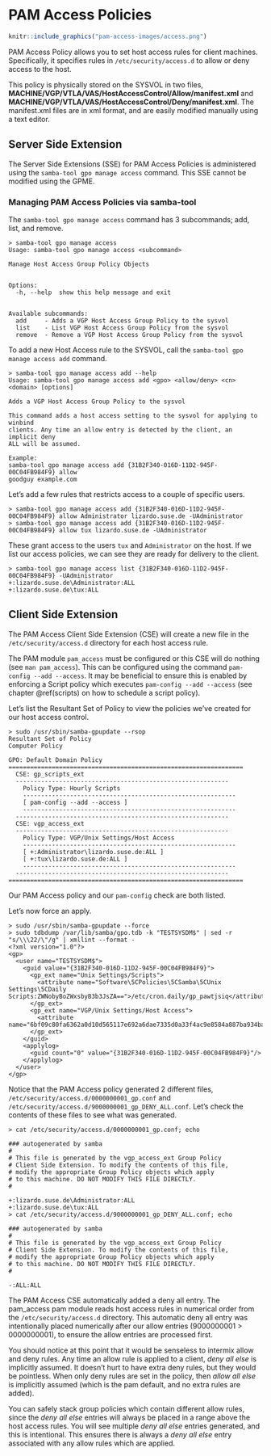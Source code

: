 # PAM Access Policies {#pamaccess}

```r
knitr::include_graphics("pam-access-images/access.png")
```

PAM Access Policy allows you to set host access rules for client machines. Specifically, it specifies rules in `/etc/security/access.d` to allow or deny access to the host.

This policy is physically stored on the SYSVOL in two files, **MACHINE/VGP/VTLA/VAS/HostAccessControl/Allow/manifest.xml** and **MACHINE/VGP/VTLA/VAS/HostAccessControl/Deny/manifest.xml**. The manifest.xml files are in xml format, and are easily modified manually using a text editor.

## Server Side Extension

The Server Side Extensions (SSE) for PAM Access Policies is administered using the `samba-tool gpo manage access` command. This SSE cannot be modified using the GPME.

### Managing PAM Access Policies via samba-tool

The `samba-tool gpo manage access` command has 3 subcommands; add, list, and remove.

```
> samba-tool gpo manage access
Usage: samba-tool gpo manage access <subcommand>

Manage Host Access Group Policy Objects


Options:
  -h, --help  show this help message and exit


Available subcommands:
  add     - Adds a VGP Host Access Group Policy to the sysvol
  list    - List VGP Host Access Group Policy from the sysvol
  remove  - Remove a VGP Host Access Group Policy from the sysvol
```

To add a new Host Access rule to the SYSVOL, call the `samba-tool gpo manage access add` command.

```
> samba-tool gpo manage access add --help
Usage: samba-tool gpo manage access add <gpo> <allow/deny> <cn> <domain> [options]

Adds a VGP Host Access Group Policy to the sysvol

This command adds a host access setting to the sysvol for applying to winbind
clients. Any time an allow entry is detected by the client, an implicit deny
ALL will be assumed.

Example:
samba-tool gpo manage access add {31B2F340-016D-11D2-945F-00C04FB984F9} allow
goodguy example.com
```

Let's add a few rules that restricts access to a couple of specific users.

```
> samba-tool gpo manage access add {31B2F340-016D-11D2-945F-00C04FB984F9} allow Administrator lizardo.suse.de -UAdministrator
> samba-tool gpo manage access add {31B2F340-016D-11D2-945F-00C04FB984F9} allow tux lizardo.suse.de -UAdministrator
```

These grant access to the users `tux` and `Administrator` on the host. If we list our access policies, we can see they are ready for delivery to the client.

```
> samba-tool gpo manage access list {31B2F340-016D-11D2-945F-00C04FB984F9} -UAdministrator
+:lizardo.suse.de\Administrator:ALL
+:lizardo.suse.de\tux:ALL
```

## Client Side Extension

The PAM Access Client Side Extension (CSE) will create a new file in the `/etc/security/access.d` directory for each host access rule.

The PAM module `pam_access` must be configured or this CSE will do nothing (see `man pam_access`). This can be configured using the command `pam-config --add --access`. It may be beneficial to ensure this is enabled by enforcing a Script policy which executes `pam-config --add --access` (see chapter \@ref(scripts) on how to schedule a script policy).

Let’s list the Resultant Set of Policy to view the policies we've created for our host access control.

```
> sudo /usr/sbin/samba-gpupdate --rsop
Resultant Set of Policy
Computer Policy

GPO: Default Domain Policy
=================================================================
  CSE: gp_scripts_ext
  -----------------------------------------------------------
    Policy Type: Hourly Scripts
    -----------------------------------------------------------
    [ pam-config --add --access ]
    -----------------------------------------------------------
  -----------------------------------------------------------
  CSE: vgp_access_ext
  -----------------------------------------------------------
    Policy Type: VGP/Unix Settings/Host Access
    -----------------------------------------------------------
    [ +:Administrator\lizardo.suse.de:ALL ]
    [ +:tux\lizardo.suse.de:ALL ]
    -----------------------------------------------------------
  -----------------------------------------------------------
=================================================================
```

Our PAM Access policy and our `pam-config` check are both listed.

Let's now force an apply.

```
> sudo /usr/sbin/samba-gpupdate --force
> sudo tdbdump /var/lib/samba/gpo.tdb -k "TESTSYSDM$" | sed -r "s/\\\22/\"/g" | xmllint --format -
<?xml version="1.0"?>
<gp>
  <user name="TESTSYSDM$">
    <guid value="{31B2F340-016D-11D2-945F-00C04FB984F9}">
      <gp_ext name="Unix Settings/Scripts">
        <attribute name="Software\5CPolicies\5CSamba\5CUnix Settings\5CDaily Scripts:ZWNobyBoZWxsbyB3b3JsZA==">/etc/cron.daily/gp_pawtjsiq</attribute>
      </gp_ext>
      <gp_ext name="VGP/Unix Settings/Host Access">
        <attribute name="6bf09c80fa6362a0d10d565117e692a6dae7335d0a33f4ac9e8584a887ba934ba73352ced3093dd3e17c8d8999970a696cfd8a142011c5c481725bc0a46dfb9c">/etc/security/access.d/9000000001_gp_DENY_ALL.conf:/etc/security/access.d/0000000001_gp.conf</attribute>
      </gp_ext>
    </guid>
    <applylog>
      <guid count="0" value="{31B2F340-016D-11D2-945F-00C04FB984F9}"/>
    </applylog>
  </user>
</gp>
```

Notice that the PAM Access policy generated 2 different files, `/etc/security/access.d/0000000001_gp.conf` and `/etc/security/access.d/9000000001_gp_DENY_ALL.conf`. Let's check the contents of these files to see what was generated.

```
> cat /etc/security/access.d/0000000001_gp.conf; echo

### autogenerated by samba
#
# This file is generated by the vgp_access_ext Group Policy
# Client Side Extension. To modify the contents of this file,
# modify the appropriate Group Policy objects which apply
# to this machine. DO NOT MODIFY THIS FILE DIRECTLY.
#

+:lizardo.suse.de\Administrator:ALL
+:lizardo.suse.de\tux:ALL
> cat /etc/security/access.d/9000000001_gp_DENY_ALL.conf; echo

### autogenerated by samba
#
# This file is generated by the vgp_access_ext Group Policy
# Client Side Extension. To modify the contents of this file,
# modify the appropriate Group Policy objects which apply
# to this machine. DO NOT MODIFY THIS FILE DIRECTLY.
#

-:ALL:ALL
```

The PAM Access CSE automatically added a deny all entry. The pam\_access pam module reads host access rules in numerical order from the `/etc/security/access.d` directory. This automatic deny all entry was intentionally placed numerically after our allow entries (9000000001 > 0000000001), to ensure the allow entries are processed first.

You should notice at this point that it would be senseless to intermix allow and deny rules. Any time an allow rule is applied to a client, *deny all else* is implicitly assumed. It doesn't hurt to have extra deny rules, but they would be pointless. When only deny rules are set in the policy, then *allow all else* is implicitly assumed (which is the pam default, and no extra rules are added).

You can safely stack group policies which contain different allow rules, since the *deny all else* entries will always be placed in a range above the host access rules. You will see multiple *deny all else* entries generated, and this is intentional. This ensures there is always a *deny all else* entry associated with any allow rules which are applied.
